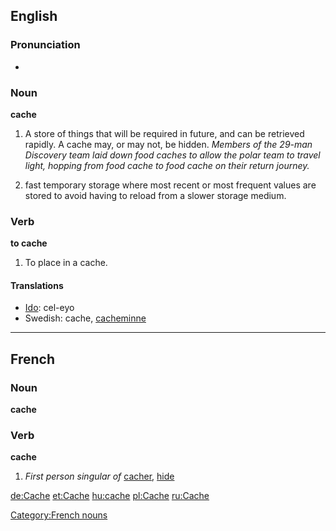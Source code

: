 ==English==
===Pronunciation===
*{{AHD|/kăsh/}}

===Noun===
'''cache'''
#A store of things that will be required in future, and can be retrieved rapidly. A cache may, or may not, be hidden. ''Members of the 29-man Discovery team laid down food caches to allow the polar team to travel light, hopping from food cache to food cache on their return journey.''
#{{computing}} fast temporary storage where most recent or most frequent values are stored to avoid having to reload from a slower storage medium.

===Verb===
'''to cache'''
#To place in a cache.

====Translations====

* [[w:Ido|Ido]]: cel-eyo
* Swedish: cache, [[cacheminne]]
----

==French==
[[Category:French nouns]]
===Noun===
'''cache'''
{{stub}}

===Verb===
'''cache'''
# ''First person singular of'' [[cacher]], [[hide]]

[[de:Cache]]
[[et:Cache]]
[[hu:cache]]
[[pl:Cache]]
[[ru:Cache]]